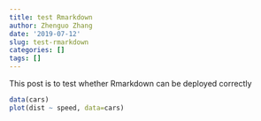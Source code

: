 ---
title: test Rmarkdown
author: Zhenguo Zhang
date: '2019-07-12'
slug: test-rmarkdown
categories: []
tags: []
---

This post is to test whether Rmarkdown can be deployed
correctly

```{r test}
data(cars)
plot(dist ~ speed, data=cars)
```
